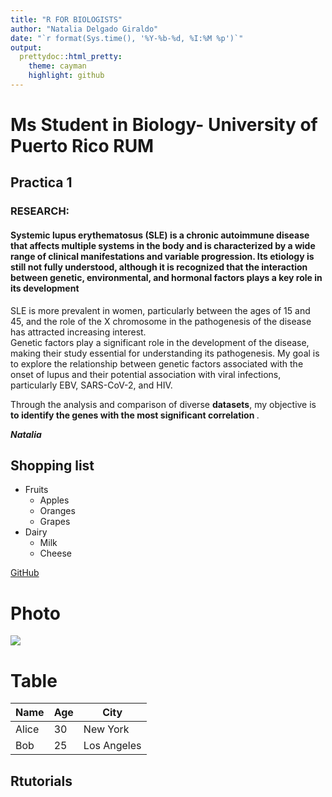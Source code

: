 ```yaml
---
title: "R FOR BIOLOGISTS"
author: "Natalia Delgado Giraldo"
date: "`r format(Sys.time(), '%Y-%b-%d, %I:%M %p')`"
output:
  prettydoc::html_pretty:
    theme: cayman
    highlight: github
---
```




# Ms Student in Biology- University of Puerto Rico RUM

## Practica 1

### RESEARCH:

#### Systemic lupus erythematosus (SLE) is a chronic autoimmune disease that affects multiple systems in the body and is characterized by a wide range of clinical manifestations and variable progression. Its etiology is still not fully understood, although it is recognized that the interaction between genetic, environmental, and hormonal factors plays a key role in its development

SLE is more prevalent in women, particularly between the ages of 15 and 45, and
the role of the X chromosome in the pathogenesis of the disease has attracted
increasing interest.<br>
Genetic factors play a significant role in the development of the disease, making their
study essential for understanding its pathogenesis. My goal is to explore the
relationship between genetic factors associated with the onset of lupus and their
potential association with viral infections, particularly EBV, SARS-CoV-2, and HIV.


Through the analysis and comparison of diverse **datasets**,  my objective is __to identify the genes with the most significant correlation __.

___Natalia___

## Shopping list
- Fruits 
  * Apples 
  * Oranges 
  * Grapes 

- Dairy 
   * Milk 
   * Cheese
   
[GitHub](https://github.com/NATGD-01)
 
# Photo
 ![](C:/Users/Naty/OneDrive - University of Puerto Rico/R FOR BIOLOGISTS/unnamed (2).jpg)

 
# Table

 
 | Name | Age | City        |
 |------|---- |------------ |
 | Alice| 30  | New York    |
 | Bob  | 25  | Los Angeles |
 

## Rtutorials
 
 
 